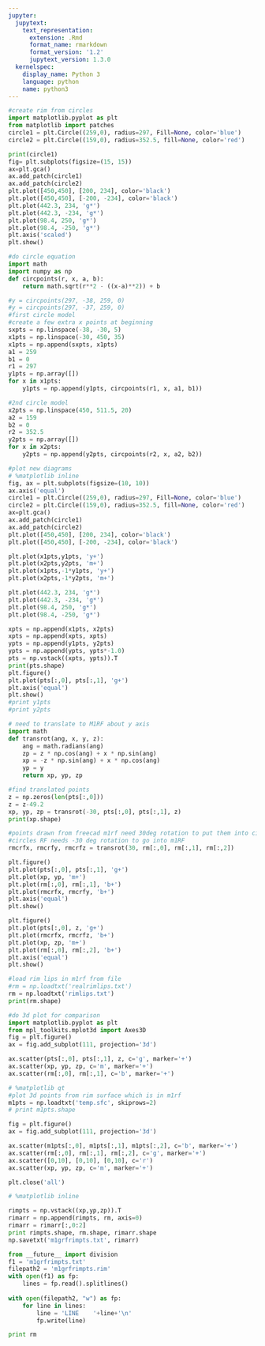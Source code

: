 ```yaml
---
jupyter:
  jupytext:
    text_representation:
      extension: .Rmd
      format_name: rmarkdown
      format_version: '1.2'
      jupytext_version: 1.3.0
  kernelspec:
    display_name: Python 3
    language: python
    name: python3
---
```


```python
#create rim from circles
import matplotlib.pyplot as plt
from matplotlib import patches
circle1 = plt.Circle((259,0), radius=297, Fill=None, color='blue')
circle2 = plt.Circle((159,0), radius=352.5, fill=None, color='red')

print(circle1)
fig= plt.subplots(figsize=(15, 15))
ax=plt.gca()
ax.add_patch(circle1)
ax.add_patch(circle2)
plt.plot([450,450], [200, 234], color='black')
plt.plot([450,450], [-200, -234], color='black')
plt.plot(442.3, 234, 'g*')
plt.plot(442.3, -234, 'g*')
plt.plot(98.4, 250, 'g*')
plt.plot(98.4, -250, 'g*')
plt.axis('scaled')
plt.show()
```

```python
#do circle equation
import math
import numpy as np
def circpoints(r, x, a, b):
    return math.sqrt(r**2 - ((x-a)**2)) + b

#y = circpoints(297, -38, 259, 0)
#y = circpoints(297, -37, 259, 0)
#first circle model
#create a few extra x points at beginning
sxpts = np.linspace(-38, -30, 5)
x1pts = np.linspace(-30, 450, 35)
x1pts = np.append(sxpts, x1pts)
a1 = 259
b1 = 0
r1 = 297
y1pts = np.array([])
for x in x1pts:
    y1pts = np.append(y1pts, circpoints(r1, x, a1, b1))

#2nd circle model
x2pts = np.linspace(450, 511.5, 20)
a2 = 159
b2 = 0
r2 = 352.5
y2pts = np.array([])
for x in x2pts:
    y2pts = np.append(y2pts, circpoints(r2, x, a2, b2))
```

```python
#plot new diagrams
# %matplotlib inline
fig, ax = plt.subplots(figsize=(10, 10))
ax.axis('equal')
circle1 = plt.Circle((259,0), radius=297, Fill=None, color='blue')
circle2 = plt.Circle((159,0), radius=352.5, fill=None, color='red')
ax=plt.gca()
ax.add_patch(circle1)
ax.add_patch(circle2)
plt.plot([450,450], [200, 234], color='black')
plt.plot([450,450], [-200, -234], color='black')

plt.plot(x1pts,y1pts, 'y+')
plt.plot(x2pts,y2pts, 'm+')
plt.plot(x1pts,-1*y1pts, 'y+')
plt.plot(x2pts,-1*y2pts, 'm+')

plt.plot(442.3, 234, 'g*')
plt.plot(442.3, -234, 'g*')
plt.plot(98.4, 250, 'g*')
plt.plot(98.4, -250, 'g*')
```

```python
xpts = np.append(x1pts, x2pts)
xpts = np.append(xpts, xpts)
ypts = np.append(y1pts, y2pts)
ypts = np.append(ypts, ypts*-1.0)
pts = np.vstack((xpts, ypts)).T
print(pts.shape)
plt.figure()
plt.plot(pts[:,0], pts[:,1], 'g+')
plt.axis('equal')
plt.show()
#print y1pts
#print y2pts
```

```python
# need to translate to M1RF about y axis
import math
def transrot(ang, x, y, z):
    ang = math.radians(ang)
    zp = z * np.cos(ang) + x * np.sin(ang)
    xp = -z * np.sin(ang) + x * np.cos(ang)
    yp = y
    return xp, yp, zp

#find translated points
z = np.zeros(len(pts[:,0]))
z = z-49.2
xp, yp, zp = transrot(-30, pts[:,0], pts[:,1], z)
print(xp.shape)

#points drawn from freecad m1rf need 30deg rotation to put them into circles RF
#circles RF needs -30 deg rotation to go into m1RF
rmcrfx, rmcrfy, rmcrfz = transrot(30, rm[:,0], rm[:,1], rm[:,2])

plt.figure()
plt.plot(pts[:,0], pts[:,1], 'g+')
plt.plot(xp, yp, 'm+')
plt.plot(rm[:,0], rm[:,1], 'b+')
plt.plot(rmcrfx, rmcrfy, 'b+')
plt.axis('equal')
plt.show()

plt.figure()
plt.plot(pts[:,0], z, 'g+')
plt.plot(rmcrfx, rmcrfz, 'b+')
plt.plot(xp, zp, 'm+')
plt.plot(rm[:,0], rm[:,2], 'b+')
plt.axis('equal')
plt.show()
```

```python
#load rim lips in m1rf from file
#rm = np.loadtxt('realrimlips.txt')
rm = np.loadtxt('rimlips.txt')
print(rm.shape)

#do 3d plot for comparison
import matplotlib.pyplot as plt
from mpl_toolkits.mplot3d import Axes3D
fig = plt.figure()
ax = fig.add_subplot(111, projection='3d')

ax.scatter(pts[:,0], pts[:,1], z, c='g', marker='+')
ax.scatter(xp, yp, zp, c='m', marker='+')
ax.scatter(rm[:,0], rm[:,1], c='b', marker='+')
```

```python
# %matplotlib qt
#plot 3d points from rim surface which is in m1rf
m1pts = np.loadtxt('temp.sfc', skiprows=2)
# print m1pts.shape

fig = plt.figure()
ax = fig.add_subplot(111, projection='3d')

ax.scatter(m1pts[:,0], m1pts[:,1], m1pts[:,2], c='b', marker='+')
ax.scatter(rm[:,0], rm[:,1], rm[:,2], c='g', marker='+')
ax.scatter([0,10], [0,10], [0,10], c='r')
ax.scatter(xp, yp, zp, c='m', marker='+')
```

```python
plt.close('all')
```

```python
# %matplotlib inline
```

```python
rimpts = np.vstack((xp,yp,zp)).T
rimarr = np.append(rimpts, rm, axis=0)
rimarr = rimarr[:,0:2]
print rimpts.shape, rm.shape, rimarr.shape
np.savetxt('m1grfrimpts.txt', rimarr)
```

```python
from __future__ import division
f1 = 'm1grfrimpts.txt'
filepath2 = 'm1grfrimpts.rim'
with open(f1) as fp:
    lines = fp.read().splitlines()
    
with open(filepath2, "w") as fp:
    for line in lines:
        line = 'LINE    '+line+'\n'
        fp.write(line)
```

```python
print rm
```

```python

```
